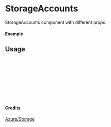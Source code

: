 
<Meta of={StorageAccounts} title="Azure/Storage/StorageAccounts" />

# StorageAccounts

StorageAccounts component with different props.

#### Example

<Canvas of={StorageAccounts.Primary} />

## Usage

```ts
import { StorageAccounts } from "yadl-ui";

const Example = () => {
  return (
      <StorageAccounts />
  );
};

export default Example;
```

#### Credits
[Azure/Storage](https://learn.microsoft.com/en-us/azure/architecture/icons/)
